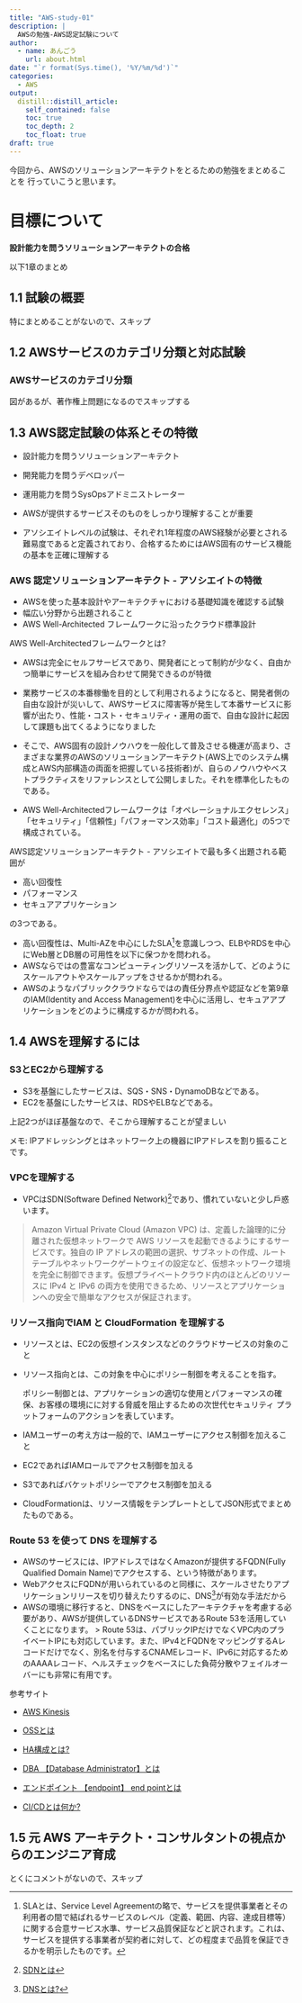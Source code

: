 ```yaml
---
title: "AWS-study-01"
description: |
  AWSの勉強-AWS認定試験について
author:
  - name: あんごう
    url: about.html
date: "`r format(Sys.time(), '%Y/%m/%d')`"
categories:
  - AWS
output:
  distill::distill_article:
    self_contained: false
    toc: true
    toc_depth: 2
    toc_float: true
draft: true
---
```


今回から、AWSのソリューションアーキテクトをとるための勉強をまとめることを
行っていこうと思います。

# 目標について

**設計能力を問うソリューションアーキテクトの合格**

以下1章のまとめ

## 1.1 試験の概要

特にまとめることがないので、スキップ

<!-- [](./1.1.png) -->

## 1.2 AWSサービスのカテゴリ分類と対応試験

### AWSサービスのカテゴリ分類

図があるが、著作権上問題になるのでスキップする

## 1.3 AWS認定試験の体系とその特徴

- 設計能力を問うソリューションアーキテクト
- 開発能力を問うデベロッパー
- 運用能力を問うSysOpsアドミニストレーター

- AWSが提供するサービスそのものをしっかり理解することが重要
- アソシエイトレベルの試験は、それぞれ1年程度のAWS経験が必要とされる難易度であると定義されており、合格するためにはAWS固有のサービス機能の基本を正確に理解する

### AWS 認定ソリューションアーキテクト - アソシエイトの特徴

- AWSを使った基本設計やアーキテクチャにおける基礎知識を確認する試験
- 幅広い分野から出題されること
- AWS Well-Architected フレームワークに沿ったクラウド標準設計

AWS Well-Architectedフレームワークとは?

- AWSは完全にセルフサービスであり、開発者にとって制約が少なく、自由かつ簡単にサービスを組み合わせて開発できるのが特徴
- 業務サービスの本番稼働を目的として利用されるようになると、開発者側の自由な設計が災いして、AWSサービスに障害等が発生して本番サービスに影響が出たり、性能・コスト・セキュリティ・運用の面で、自由な設計に起因して課題も出てくるようになりました
- そこで、AWS固有の設計ノウハウを一般化して普及させる機運が高まり、さまざまな業界のAWSのソリューションアーキテクト(AWS上でのシステム構成とAWS内部構造の両面を把握している技術者)が、自らのノウハウやベストプラクティスをリファレンスとして公開しました。それを標準化したものである。

- AWS Well-Architectedフレームワークは「オペレーショナルエクセレンス」「セキュリティ」「信頼性」「パフォーマンス効率」「コスト最適化」の5つで構成されている。

AWS認定ソリューションアーキテクト - アソシエイトで最も多く出題される範囲が

- 高い回復性
- パフォーマンス
- セキュアアプリケーション

の3つである。

- 高い回復性は、Multi-AZを中心にしたSLA^[SLAとは、Service Level Agreementの略で、サービスを提供事業者とその利用者の間で結ばれるサービスのレベル（定義、範囲、内容、達成目標等）に関する合意サービス水準、サービス品質保証などと訳されます。これは、サービスを提供する事業者が契約者に対して、どの程度まで品質を保証できるかを明示したものです。]を意識しつつ、ELBやRDSを中心にWeb層とDB層の可用性を以下に保つかを問われる。
- AWSならではの豊富なコンピューティングリソースを活かして、どのようにスケールアウトやスケールアップをさせるかが問われる。
- AWSのようなパブリッククラウドならではの責任分界点や認証などを第9章のIAM(Identity and Access Management)を中心に活用し、セキュアアプリケーションをどのように構成するかが問われる。

## 1.4 AWSを理解するには

### S3とEC2から理解する

- S3を基盤にしたサービスは、SQS・SNS・DynamoDBなどである。
- EC2を基盤にしたサービスは、RDSやELBなどである。

上記2つがほぼ基盤なので、そこから理解することが望ましい

メモ: IPアドレッシングとはネットワーク上の機器にIPアドレスを割り振ることです。

### VPCを理解する

- VPCはSDN(Software Defined Network)^[[SDNとは](https://www.nic.ad.jp/ja/basics/terms/sdn.html)]であり、慣れていないと少し戶惑います。

> Amazon Virtual Private Cloud (Amazon VPC) は、定義した論理的に分離された仮想ネットワークで AWS リソースを起動できるようにするサービスです。独自の IP アドレスの範囲の選択、サブネットの作成、ルートテーブルやネットワークゲートウェイの設定など、仮想ネットワーク環境を完全に制御できます。仮想プライベートクラウド内のほとんどのリソースに IPv4 と IPv6 の両方を使用できるため、リソースとアプリケーションへの安全で簡単なアクセスが保証されます。

### リソース指向でIAM と CloudFormation を理解する

- リソースとは、EC2の仮想インスタンスなどのクラウドサービスの対象のこと
- リソース指向とは、この対象を中心にポリシー制御を考えることを指す。
<aside>
ポリシー制御とは、アプリケーションの適切な使用とパフォーマンスの確保、お客様の環境にに対する脅威を阻止するための次世代セキュリティ プラットフォームのアクションを表しています。
</aside>

- IAMユーザーの考え方は一般的で、IAMユーザーにアクセス制御を加えること
- EC2であればIAMロールでアクセス制御を加える
- S3であればバケットポリシーでアクセス制御を加える

- CloudFormationは、リソース情報をテンプレートとしてJSON形式でまとめたものである。


### Route 53 を使って DNS を理解する

- AWSのサービスには、IPアドレスではなくAmazonが提供するFQDN(Fully Qualified Domain Name)でアクセスする、という特徴があります。
- WebアクセスにFQDNが用いられているのと同様に、スケールさせたりアプリケーションリリースを切り替えたりするのに、DNS^[[DNSとは?](https://www.nic.ad.jp/ja/basics/beginners/dns.html)]が有効な手法だから
- AWSの環境に移行すると、DNSをベースにしたアーキテクチャを考慮する必要があり、AWSが提供しているDNSサービスであるRoute 53を活用していくことになります。
> Route 53は、パブリックIPだけでなくVPC内のプライベートIPにも対応しています。また、IPv4とFQDNをマッピングするAレコードだけでなく、別名を付与するCNAMEレコード、IPv6に対応するためのAAAAレコード、ヘルスチェックをベースにした負荷分散やフェイルオーバーにも非常に有用です。

参考サイト

- [AWS Kinesis](https://aws.amazon.com/jp/kinesis/)
- [OSSとは](https://hnavi.co.jp/knowledge/blog/oss/)
- [HA構成とは?](https://bcblog.sios.jp/what-is-ha-failover-loadbalancing/#:~:text=HA%E6%A7%8B%E6%88%90%E3%81%A8%E3%81%AF%E3%80%81%E5%8F%AF%E7%94%A8%E6%80%A7,%E3%81%A8%E3%81%84%E3%81%86%E6%84%8F%E5%91%B3%E3%81%AB%E3%81%AA%E3%82%8A%E3%81%BE%E3%81%99%E3%80%82)
- [DBA 【Database Administrator】とは](https://e-words.jp/w/DBA.html)
- [エンドポイント 【endpoint】 end pointとは](https://e-words.jp/w/%E3%82%A8%E3%83%B3%E3%83%89%E3%83%9D%E3%82%A4%E3%83%B3%E3%83%88.html#:~:text=%E3%82%A8%E3%83%B3%E3%83%89%E3%83%9D%E3%82%A4%E3%83%B3%E3%83%88%E3%81%A8%E3%81%AF%E3%80%81%E7%AB%AF%E7%82%B9,%E3%82%92%E6%8C%87%E3%81%99%E3%81%93%E3%81%A8%E3%81%8C%E5%A4%9A%E3%81%84%E3%80%82)

- [CI/CDとは何か?](https://codezine.jp/article/detail/11083)

## 1.5 元 AWS アーキテクト・コンサルタントの視点からのエンジニア育成

とくにコメントがないので、スキップ
